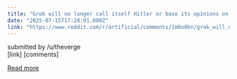 ```yaml
---
title: "Grok will no longer call itself Hitler or base its opinions on Elon Musk’s, promises xAI"
date: "2025-07-15T17:28:01.000Z"
link: "https://www.reddit.com/r/artificial/comments/1m0o0kn/grok_will_no_longer_call_itself_hitler_or_base/"
---
```


submitted by    /u/theverge  
 [link]   [comments]

[Read more](https://www.reddit.com/r/artificial/comments/1m0o0kn/grok_will_no_longer_call_itself_hitler_or_base/)

